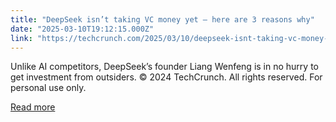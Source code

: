 ```yaml
---
title: "DeepSeek isn’t taking VC money yet — here are 3 reasons why"
date: "2025-03-10T19:12:15.000Z"
link: "https://techcrunch.com/2025/03/10/deepseek-isnt-taking-vc-money-yet-here-are-3-reasons-why/"
---
```


Unlike AI competitors, DeepSeek’s founder Liang Wenfeng is in no hurry to get investment from outsiders.
© 2024 TechCrunch. All rights reserved. For personal use only.


[Read more](https://techcrunch.com/2025/03/10/deepseek-isnt-taking-vc-money-yet-here-are-3-reasons-why/)
